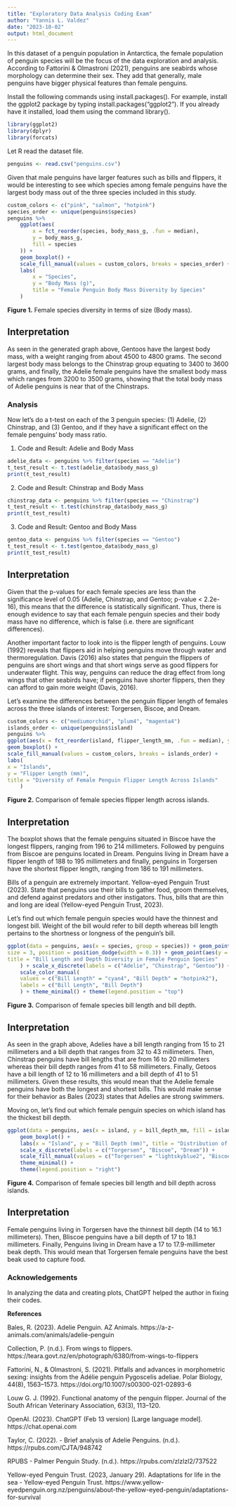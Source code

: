 ```yaml
---
title: "Exploratory Data Analysis Coding Exam"
author: "Yannis L. Valdez"
date: "2023-10-02"
output: html_document
---
```

In this dataset of a penguin population in Antarctica, the female population of penguin species will be the focus of the data exploration and analysis. According to Fattorini & Olmastroni (2021), penguins are seabirds whose morphology can determine their sex. They add that generally, male penguins have bigger physical features than female penguins.

Install the following commands using install.packages(). For example, install the ggplot2 package by typing install.packages("ggplot2"). If you already have it installed, load them using the command library().
```r
library(ggplot2)
library(dplyr)
library(forcats)
```

Let R read the dataset file.
```r
penguins <- read.csv("penguins.csv")
```
Given that male penguins have larger features such as bills and flippers, it would be interesting to see which species among female penguins have the largest body mass out of the three species included in this study.
```r
custom_colors <- c("pink", "salmon", "hotpink")
species_order <- unique(penguins$species)
penguins %>%
    ggplot(aes(
        x = fct_reorder(species, body_mass_g, .fun = median),
        y = body_mass_g,
        fill = species
    )) +
    geom_boxplot() +
    scale_fill_manual(values = custom_colors, breaks = species_order) +
    labs(
        x = "Species",
        y = "Body Mass (g)",
        title = "Female Penguin Body Mass Diversity by Species"
    )
```

**Figure 1.** Female species diversity in terms of size (Body mass).

## Interpretation
As seen in the generated graph above, Gentoos have the largest body mass, with a weight ranging from about 4500 to 4800 grams. The second largest body mass belongs to the Chinstrap group equating to 3400 to 3600  grams, and finally, the Adelie female penguins have the smallest body mass which ranges from 3200 to 3500 grams, showing that the total  body mass of Adelie penguins is near that of the Chinstraps.

### Analysis
Now let’s do a t-test on each of the 3 penguin species: (1) Adelie, (2) Chinstrap, and (3) Gentoo, and if they have a significant effect on the female penguins’ body mass ratio.

1. Code and Result: Adelie and Body Mass
```r
adelie_data <- penguins %>% filter(species == "Adelie")
t_test_result <- t.test(adelie_data$body_mass_g)
print(t_test_result)
```

2. Code and Result: Chinstrap and Body Mass
```r
chinstrap_data <- penguins %>% filter(species == "Chinstrap")
t_test_result <- t.test(chinstrap_data$body_mass_g)
print(t_test_result)
```

3. Code and Result: Gentoo and Body Mass
```r
gentoo_data <- penguins %>% filter(species == "Gentoo")
t_test_result <- t.test(gentoo_data$body_mass_g)
print(t_test_result)
```
## Interpretation
Given that the p-values for each female species are less than the significance level of 0.05 (Adelie, Chinstrap, and Gentoo; p-value < 2.2e-16), this means that the difference is statistically significant. Thus, there is enough evidence to say that each female penguin species and their body mass have no difference, which is false (i.e. there are significant differences).

Another important factor to look into is the flipper length of penguins. Louw (1992) reveals that flippers aid in helping penguins move through water and thermoregulation. Davis (2016) also states that penguin the flippers of penguins are short wings and that short wings serve as good flippers for underwater flight. This way, penguins can reduce the drag effect from long wings that other seabirds have; if penguins have shorter flippers, then they can afford to gain more weight (Davis, 2016).

Let’s examine the differences between the penguin flipper length of females across the three islands of interest: Torgersen, Biscoe, and Dream.

```r
custom_colors <- c("mediumorchid", "plum4", "magenta4")
islands_order <- unique(penguins$island)
penguins %>%
ggplot(aes(x = fct_reorder(island, flipper_length_mm, .fun = median), y = flipper_length_mm, fill = island)) +
geom_boxplot() +
scale_fill_manual(values = custom_colors, breaks = islands_order) +
labs(
x = "Islands",
y = "Flipper Length (mm)",
title = "Diversity of Female Penguin Flipper Length Across Islands"
    )
```

**Figure 2.** Comparison of female species flipper length across islands.

## Interpretation
The boxplot shows that the female penguins situated in Biscoe have the longest flippers, ranging from 196 to 214 millimeters. Followed by penguins from Biscoe are penguins located in Dream. Penguins living in Dream have a flipper length of 188 to 195 millimeters and finally, penguins in Torgersen have the shortest flipper length, ranging from 186 to 191 millimeters.

Bills of a penguin are extremely important. Yellow-eyed Penguin Trust (2023). State that penguins use their bills to gather food, groom themselves, and defend against predators and other instigators. Thus, bills that are thin and long are ideal (Yellow-eyed Penguin Trust, 2023).

Let’s find out which female penguin species would have the thinnest and longest bill.  Weight of the bill would refer to bill depth whereas bill length pertains to the shortness or longness of the penguin’s bill.

```r
ggplot(data = penguins, aes(x = species, group = species)) + geom_point(aes(y = bill_length_mm, color = "Bill Length"),
size = 3, position = position_dodge(width = 0.3)) + geom_point(aes(y = bill_depth_mm, color = "Bill Depth"), size = 3, position = position_dodge(width = 0.3)) + labs(x = "Penguin Species", y = "Measurement (mm)",
title = "Bill Length and Depth Diversity in Female Penguin Species"
    ) + scale_x_discrete(labels = c("Adelie", "Chinstrap", "Gentoo")) +
    scale_color_manual(
    values = c("Bill Length" = "cyan4", "Bill Depth" = "hotpink2"),
    labels = c("Bill Length", "Bill Depth")
    ) + theme_minimal() + theme(legend.position = "top")
```

**Figure 3.** Comparison of female species bill length and bill depth.

## Interpretation
As seen in the graph above, Adelies have a bill length ranging from 15 to 21 millimeters and a bill depth that ranges from 32 to 43 millimeters. Then, Chinstrap penguins have bill lengths that are from 16 to 20 millimeters whereas their bill depth ranges from 41 to 58 millimeters. Finally, Getoos have a bill length of 12 to 16 millimeters and a bill depth of 41 to 51 millimeters. Given these results, this would mean that the Adelie female penguins have both the longest and shortest bills. This would make sense for their behavior as Bales (2023) states that Adelies are strong swimmers.

Moving on, let’s find out which female penguin species on which island has the thickest bill depth.

```r
ggplot(data = penguins, aes(x = island, y = bill_depth_mm, fill = island)) +
    geom_boxplot() +
    labs(x = "Island", y = "Bill Depth (mm)", title = "Distribution of Female Penguin Bill Depth Across Islands") +
    scale_x_discrete(labels = c("Torgersen", "Biscoe", "Dream")) +
    scale_fill_manual(values = c("Torgersen" = "lightskyblue2", "Biscoe" = "cornflowerblue", "Dream" = "dodgerblue")) +
    theme_minimal() +
    theme(legend.position = "right")
```

**Figure 4.** Comparison of female species bill length and bill depth across islands.

## Interpretation
Female penguins living in Torgersen have the thinnest bill depth (14 to 16.1 millimeters). Then, Bliscoe penguins have a bill depth of 17 to 18.1 millimeters. Finally, Penguins living in Dream have a 17  to 17.9-millimeter beak depth. This would mean that Torgersen female penguins have the best beak used to capture food.

### Acknowledgements
In analyzing the data and creating plots, ChatGPT helped the author in fixing their codes.

**References**

Bales, R. (2023). Adelie Penguin. AZ Animals. https://a-z-animals.com/animals/adelie-penguin

Collection, P. (n.d.). From wings to flippers. https://teara.govt.nz/en/photograph/6380/from-wings-to-flippers

Fattorini, N., & Olmastroni, S. (2021). Pitfalls and advances in morphometric sexing: insights from the Adélie penguin Pygoscelis adeliae. Polar Biology, 44(8), 1563–1573. https://doi.org/10.1007/s00300-021-02893-6

Louw G. J. (1992). Functional anatomy of the penguin flipper. Journal of the South African Veterinary Association, 63(3), 113–120.

OpenAI. (2023). ChatGPT (Feb 13 version) [Large language model]. https://chat.openai.com

Taylor, C. (2022).  - Brief analysis of Adelie Penguins. (n.d.). https://rpubs.com/CJTA/948742

RPUBS - Palmer Penguin Study. (n.d.). https://rpubs.com/zlzlzl2/737522

Yellow-eyed Penguin Trust. (2023, January 29). Adaptations for life in the sea - Yellow-eyed Penguin Trust. https://www.yellow-eyedpenguin.org.nz/penguins/about-the-yellow-eyed-penguin/adaptations-for-survival